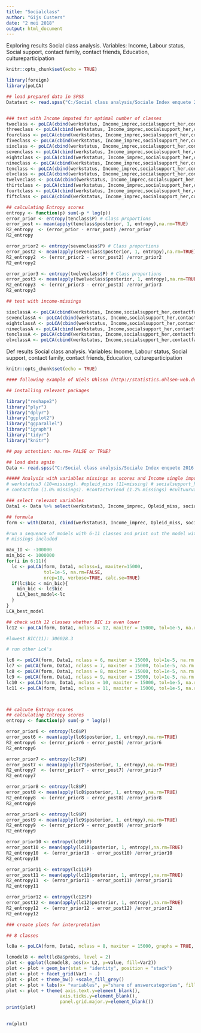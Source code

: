 ```yaml
---
title: "Socialclass"
author: "Gijs Custers"
date: "2 mei 2018"
output: html_document
---
```


Exploring results Social class analysis. 
Variables: Income, Labour status, Social support, contact family, contact friends, Education, cultureparticipation

```r
knitr::opts_chunk$set(echo = TRUE)

library(foreign)
library(poLCA)

## load prepared data in SPSS
Datatest <- read.spss("C:/Social class analysis/Sociale Index enquete 2016 arbeidss recode v2.sav", use.value.labels = FALSE, to.data.frame = TRUE)


### test with Income imputed for optimal number of classes
twoclass <- poLCA(cbind(werkstatus, Income_imprec,socialsupport_her,contactfam,contactvriend,Opleid,cultuurvar2) ~ 1, data = Datatest, nclass = 2, maxiter = 1000)
threeclass <- poLCA(cbind(werkstatus, Income_imprec,socialsupport_her,contactfam,contactvriend,Opleid,cultuurvar2) ~ 1, data = Datatest, nclass = 3, maxiter = 1000)
fourclass <- poLCA(cbind(werkstatus, Income_imprec,socialsupport_her,contactfam,contactvriend,Opleid,cultuurvar2) ~ 1, data = Datatest, nclass = 4, maxiter = 1000)
fiveclass <- poLCA(cbind(werkstatus, Income_imprec,socialsupport_her,contactfam,contactvriend,Opleid,cultuurvar2) ~ 1, data = Datatest, nclass = 5, maxiter = 4000)
sixclass <- poLCA(cbind(werkstatus, Income_imprec,socialsupport_her,contactfam,contactvriend,Opleid,cultuurvar2) ~ 1, data = Datatest, nclass = 6, maxiter = 4000)
sevenclass <- poLCA(cbind(werkstatus, Income_imprec,socialsupport_her,contactfam,contactvriend,Opleid,cultuurvar2) ~ 1, data = Datatest, nclass = 7, maxiter = 10000)
eightclass <- poLCA(cbind(werkstatus, Income_imprec,socialsupport_her,contactfam,contactvriend,Opleid,cultuurvar2) ~ 1, data = Datatest, nclass = 8, maxiter = 10000)
nineclass <- poLCA(cbind(werkstatus, Income_imprec,socialsupport_her,contactfam,contactvriend,Opleid,cultuurvar2) ~ 1, data = Datatest, nclass = 9, maxiter = 10000)
tenclass <- poLCA(cbind(werkstatus, Income_imprec,socialsupport_her,contactfam,contactvriend,Opleid,cultuurvar2) ~ 1, data = Datatest, nclass = 10, maxiter = 10000)
elvclass <- poLCA(cbind(werkstatus, Income_imprec,socialsupport_her,contactfam,contactvriend,Opleid,cultuurvar2) ~ 1, data = Datatest, nclass = 11, maxiter = 10000)
twelveclass <- poLCA(cbind(werkstatus, Income_imprec,socialsupport_her,contactfam,contactvriend,Opleid,cultuurvar2) ~ 1, data = Datatest, nclass = 12, maxiter = 10000)
thirtclass <- poLCA(cbind(werkstatus, Income_imprec,socialsupport_her,contactfam,contactvriend,Opleid,cultuurvar2) ~ 1, data = Datatest, nclass = 13, maxiter = 20000)
fourtclass <- poLCA(cbind(werkstatus, Income_imprec,socialsupport_her,contactfam,contactvriend,Opleid,cultuurvar2) ~ 1, data = Datatest, nclass = 14, maxiter = 20000)
fiftclass <- poLCA(cbind(werkstatus, Income_imprec,socialsupport_her,contactfam,contactvriend,Opleid,cultuurvar2) ~ 1, data = Datatest, nclass = 15, maxiter = 20000)

## calculating Entropy scores
entropy <- function(p) sum(-p * log(p)) 
error_prior <- entropy(tenclass$P) # Class proportions 
error_post <- mean(apply(tenclass$posterior, 1, entropy),na.rm=TRUE) 
R2_entropy  <- (error_prior - error_post) /error_prior
R2_entropy

error_prior2 <- entropy(sevenclass$P) # Class proportions 
error_post2 <- mean(apply(sevenclass$posterior, 1, entropy),na.rm=TRUE) 
R2_entropy2  <- (error_prior2 - error_post2) /error_prior2
R2_entropy2

error_prior3 <- entropy(twelveclass$P) # Class proportions 
error_post3 <- mean(apply(twelveclass$posterior, 1, entropy),na.rm=TRUE) 
R2_entropy3  <- (error_prior3 - error_post3) /error_prior3
R2_entropy3

## test with income-missings

sixclassA <- poLCA(cbind(werkstatus, Income,socialsupport_her,contactfam,contactvriend,Opleid,cultuurvar2) ~ 1, data = Datatest, nclass = 6, maxiter = 4000)
sevenclassA <- poLCA(cbind(werkstatus, Income,socialsupport_her,contactfam,contactvriend,Opleid,cultuurvar2) ~ 1, data = Datatest, nclass = 7, maxiter = 4000)
eightclassA <- poLCA(cbind(werkstatus, Income,socialsupport_her,contactfam,contactvriend,Opleid,cultuurvar2) ~ 1, data = Datatest, nclass = 8, maxiter = 10000)
nineclassA <- poLCA(cbind(werkstatus, Income,socialsupport_her,contactfam,contactvriend,Opleid,cultuurvar2) ~ 1, data = Datatest, nclass = 9, maxiter = 10000)
tenclassA <- poLCA(cbind(werkstatus, Income,socialsupport_her,contactfam,contactvriend,Opleid,cultuurvar2) ~ 1, data = Datatest, nclass = 10, maxiter = 10000)
elvclassA <- poLCA(cbind(werkstatus, Income,socialsupport_her,contactfam,contactvriend,Opleid,cultuurvar2) ~ 1, data = Datatest, nclass = 11, maxiter = 20000)


```


Def results Social class analysis. 
Variables: Income, Labour status, Social support, contact family, contact friends, Education, cultureparticipation

```r
knitr::opts_chunk$set(echo = TRUE)

#### following example of Niels Ohlsen (http://statistics.ohlsen-web.de/latent-class-analysis-polca/)

## installing relevant packages

library("reshape2")
library("plyr")
library("dplyr")
library("ggplot2")
library("ggparallel")
library("igraph")
library("tidyr")
library("knitr")

## pay attention: na.rm= FALSE or TRUE?

## load data again
Data <- read.spss("C:/Social class analysis/Sociale Index enquete 2016 arbeidss recode v2.sav", use.value.labels = FALSE, to.data.frame = TRUE)

##### Analysis with variables missings as scores and Income single imputed.
# werkstatus3 (10=missing). #opleid_miss (11=missing) # socialsupport_hermis (6=missing)
# contactfam (1.0% missings). #contactvriend (1.2% missings) #cultuurvar2 (1.1% missings)

### select relevant variables
Data1 <- Data %>% select(werkstatus3, Income_imprec, Opleid_miss, socialsupport_hermis,contactfam,contactvriend,cultuurvar2)

## formula
form <- with(Data1, cbind(werkstatus3, Income_imprec, Opleid_miss, socialsupport_hermis,contactfam,contactvriend,cultuurvar2)~1)

#run a sequence of models with 6-11 classes and print out the model with the lowest BIC
# missings included

max_II <- -100000
min_bic <- 1000000
for(i in 6:11){
  lc <- poLCA(form, Data1, nclass=i, maxiter=15000, 
              tol=1e-5, na.rm=FALSE,  
              nrep=10, verbose=TRUE, calc.se=TRUE)
  if(lc$bic < min_bic){
    min_bic <- lc$bic
    LCA_best_model<-lc
  }
}    	
LCA_best_model

## check with 12 classes whether BIC is even lower
lc12 <- poLCA(form, Data1, nclass = 12, maxiter = 15000, tol=1e-5, na.rm = FALSE, nrep = 10)

#lowest BIC(11): 306028.3

# run other LcA's

lc6 <- poLCA(form, Data1, nclass = 6, maxiter = 15000, tol=1e-5, na.rm = FALSE, nrep = 10)
lc7 <- poLCA(form, Data1, nclass = 7, maxiter = 15000, tol=1e-5, na.rm = FALSE, nrep = 10)
lc8 <- poLCA(form, Data1, nclass = 8, maxiter = 15000, tol=1e-5, na.rm = FALSE, nrep = 10)
lc9 <- poLCA(form, Data1, nclass = 9, maxiter = 15000, tol=1e-5, na.rm = FALSE, nrep = 10)
lc10 <- poLCA(form, Data1, nclass = 10, maxiter = 15000, tol=1e-5, na.rm = FALSE, nrep = 10)
lc11 <- poLCA(form, Data1, nclass = 11, maxiter = 15000, tol=1e-5, na.rm = FALSE, nrep = 10)



## calcute Entropy scores
## calculating Entropy scores
entropy <- function(p) sum(-p * log(p)) 

error_prior6 <- entropy(lc6$P) 
error_post6 <- mean(apply(lc6$posterior, 1, entropy),na.rm=TRUE) 
R2_entropy6  <- (error_prior6 - error_post6) /error_prior6
R2_entropy6

error_prior7 <- entropy(lc7$P) 
error_post7 <- mean(apply(lc7$posterior, 1, entropy),na.rm=TRUE) 
R2_entropy7  <- (error_prior7 - error_post7) /error_prior7
R2_entropy7

error_prior8 <- entropy(lc8$P) 
error_post8 <- mean(apply(lc8$posterior, 1, entropy),na.rm=TRUE) 
R2_entropy8  <- (error_prior8 - error_post8) /error_prior8
R2_entropy8

error_prior9 <- entropy(lc9$P)  
error_post9 <- mean(apply(lc9$posterior, 1, entropy),na.rm=TRUE) 
R2_entropy9  <- (error_prior9 - error_post9) /error_prior9
R2_entropy9

error_prior10 <- entropy(lc10$P) 
error_post10 <- mean(apply(lc10$posterior, 1, entropy),na.rm=TRUE) 
R2_entropy10  <- (error_prior10 - error_post10) /error_prior10
R2_entropy10

error_prior11 <- entropy(lc11$P)  
error_post11 <- mean(apply(lc11$posterior, 1, entropy),na.rm=TRUE) 
R2_entropy11  <- (error_prior11 - error_post11) /error_prior11
R2_entropy11

error_prior12 <- entropy(lc12$P) 
error_post12 <- mean(apply(lc12$posterior, 1, entropy),na.rm=TRUE) 
R2_entropy12  <- (error_prior12 - error_post12) /error_prior12
R2_entropy12

### create plots for interpretation

## 8 classes

lc8a <- poLCA(form, Data1, nclass = 8, maxiter = 15000, graphs = TRUE, tol=1e-5, na.rm = FALSE, nrep = 5)

lcmodel8 <- melt(lc8a$probs, level = 2)
plot <- ggplot(lcmodel8, aes(x= L2, y=value, fill=Var2))
plot <- plot + geom_bar(stat = "identity", position = "stack")
plot <- plot + facet_grid(Var1 ~ .)
plot <- plot + theme_bw() +scale_fill_grey()
plot <- plot + labs(x= "variables", y="share of answercategories", fill ="answer categories")
plot <- plot + theme( axis.text.y=element_blank(),
                    axis.ticks.y=element_blank(),                    
                    panel.grid.major.y=element_blank())
print(plot)  

  
rm(plot)


```


